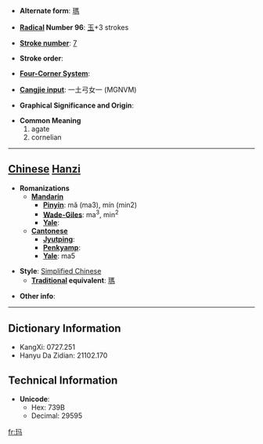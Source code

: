 * '''Alternate form''': [[瑪]]

* '''[[Wiktionary:Chinese radical index| Radical]] Number 96''': [[Wiktionary:Chinese radical index 玉|玉]]+3 strokes

* '''[[Wiktionary:Chinese total strokes index|Stroke number]]''': [[Wiktionary:Chinese total strokes index 7|7]]

* '''Stroke order''': 

* '''[[Wiktionary:Chinese four corner index|Four-Corner System]]''': 

* '''[[Wiktionary:Chinese Cangjie index|Cangjie input]]''': 一土弓女一 (MGNVM)

* '''Graphical Significance and Origin''': 

* '''Common Meaning'''
*#agate
*# cornelian


----

== [[Chinese]] [[Hanzi]] ==

* '''Romanizations'''
** '''[[Mandarin]]'''
*** '''[[Pinyin]]''': mǎ (ma3), mín (min2)
*** '''[[Wade-Giles]]''': ma<sup>3</sup>, min<sup>2</sup>
*** '''[[Yale]]''': 
** '''[[Cantonese]]'''
*** '''[[Jyutping]]''':
*** '''[[Penkyamp]]''': 
*** '''[[Yale]]''': ma5

* '''Style''': [[Simplified Chinese]] 
** '''[[Traditional Chinese|Traditional]] equivalent''': [[瑪]]

* '''Other info''': 

----

== Dictionary Information ==

* KangXi: 0727.251
* Hanyu Da Zidian: 21102.170

== Technical Information ==

* '''Unicode''':
** Hex: 739B
** Decimal: 29595

[[fr:玛]]